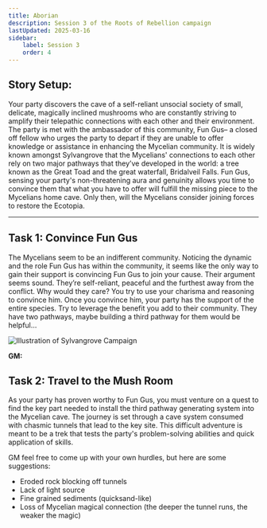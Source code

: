 ```yaml
---
title: Aborian
description: Session 3 of the Roots of Rebellion campaign
lastUpdated: 2025-03-16
sidebar:
    label: Session 3
    order: 4
---
```


## Story Setup:  
Your party discovers the cave of a self-reliant unsocial society of small, delicate, magically inclined mushrooms who are constantly striving to amplify their telepathic connections with each other and their environment. The party is met with the ambassador of this community, Fun Gus– a closed off fellow who urges the party to depart if they are unable to offer knowledge or assistance in enhancing the Mycelian community. It is widely known amongst Sylvangrove that the Mycelians' connections to each other rely on two major pathways that they’ve developed in the world: a tree known as the Great Toad and the great waterfall, Bridalveil Falls. Fun Gus, sensing your party's non-threatening aura and genuinity allows you time to convince them that what you have to offer will fulfill the missing piece to the Mycelians home cave. Only then, will the Mycelians consider joining forces to restore the Ecotopia.

---
## Task 1: Convince Fun Gus
The Mycelians seem to be an indifferent community. Noticing the dynamic and the role Fun Gus has within the community, it seems like the only way to gain their support is convincing Fun Gus to join your cause. Their argument seems sound. They’re self-reliant, peaceful and the furthest away from the conflict. Why would they care? You try to use your charisma and reasoning to convince him. Once you convince him, your party has the support of the entire species. Try to leverage the benefit you add to their community. They have two pathways, maybe building a third pathway for them would be helpful…

![Illustration of Sylvangrove Campaign](../../../../assets/sylvangrove/Session1OftheRootsOfRebellionCampaign.png)

**GM:**

## Task 2: Travel to the Mush Room
As your party has proven worthy to Fun Gus, you must venture on a quest to find the key part needed to install the third pathway generating system into the Mycelian cave. The journey is set through a cave system consumed with chasmic tunnels that lead to the key site. This difficult adventure is meant to be a trek that tests the party's problem-solving abilities and quick application of skills. 

GM feel free to come up with your own hurdles, but here are some suggestions:
- Eroded rock blocking off tunnels  
- Lack of light source 
- Fine grained sediments (quicksand-like)
- Loss of Mycelian magical connection (the deeper the tunnel runs, the weaker the magic)
